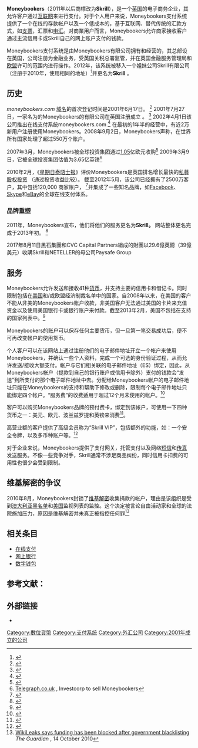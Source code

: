 {{NoteTA|G1=IT}}
{{Infobox company
 |name   = Moneybookers Limited
 |logo   = [[Image:Skrill-Moneybookers.png|250px]]
 |type   = Online Payment and Money Transfer Service
 |foundation     = {{start date|2001|7|27}}
 |location       =  [[London|London]], [[England|England]] / [[UK|UK]]
 |parent         = [[Investcorp|Investcorp Technology Partners]]
 |homepage       = [http://www.skrill.com/ www.skrill.com]
}}

'''Moneybookers'''（2011年以后商標改为'''Skrill'''），是一个[[英国|英国]]的电子商务企业，其允许客户通过[[互联网|互联网]]来进行支付。对于个人用户来说，Moneybookers支付系统提供了一个在线的存款帐户以及一个低成本的，基于互联网、替代传统的汇款方式，如[[支票|支票]]，汇票和[[电汇|电汇]]。对商業用户而言，Moneybookers允许商家接收客户通过主流信用卡或Skrill自己的网上账户支付的钱款。

Moneybookers支付系统是由Moneybookers有限公司拥有和经营的，其总部设在英国，公司注册为金融业务，受英国关税总署监管，并在英国金融服务管理局和[[欧洲联盟|欧盟]]许可的范围内进行操作。2012年，该系统被移入一个姐妹公司Skrill有限公司（注册于2010年，使用相同的地址）<ref>{{Cite web |url=http://www.companieshouse.gov.uk/ |title=Companies House: UK company register |accessdate=2020-09-26 |archive-date=2009-03-06 |archive-url=https://web.archive.org/web/20090306120557/http://www.companieshouse.gov.uk/companiesAct/implementations/TableAPrivate.pdf |dead-url=yes }}</ref>并更名为'''Skrill'''  。

==历史==
''moneybookers.com''  [[域名|域名]]的首次登记时间是2001年6月17日。 <ref name="whois database">{{cite web|url=http://reports.internic.net/cgi/whois?whois_nic=moneybookers.com&type=domain|title=whois record|date=2009-10-12|accessdate=2009-10-12|archive-date=2011-04-03|archive-url=https://web.archive.org/web/20110403142206/http://reports.internic.net/cgi/whois?whois_nic=moneybookers.com&type=domain|dead-url=no}}</ref> 2001年7月27日，一家名为的Moneybookers的有限公司在英国注册成立 。 <ref name="ch_moneybookers">{{cite web|url=http://wck2.companieshouse.gov.uk/760daf2b03f4a7c6756b67b76c22210d/compdetails|title=Companies House registration data: Moneybookers Limited|accessdate=2012-12-02|archive-date=2014-03-31|archive-url=https://web.archive.org/web/20140331191210/http://wck2.companieshouse.gov.uk/760daf2b03f4a7c6756b67b76c22210d/compdetails|dead-url=no}}</ref> 2002年4月1日该公司推出在线支付系统moneybookers.com <ref name="press release">{{cite web|url=http://www.moneybookers.com/app/presscentre.pl?action=show&news_id=1|title=Moneybookers.com|date=2002-01-04|accessdate=2009-03-19|archive-date=2008-11-15|archive-url=https://web.archive.org/web/20081115235311/https://www.moneybookers.com/app/presscentre.pl?action=show&news_id=1|dead-url=no}}</ref> 在最初的1年半的经营中，有近2万新用户注册使用Moneybookers。2008年9月2日，Moneybookers声称，在世界所有国家处理了超过550万个账户。

2007年3月，Moneybookers被全球投资集团通过[[欧元|1.05]]亿欧元收购<ref>{{cite web|url=http://www.prnewswire.co.uk/cgi/news/release?id=194056|title=Investcorp Technology Partners Undertakes Buyout of Moneybookers Limited for EUR105 Million|accessdate=2008-06-17|archive-date=2013-07-09|archive-url=https://www.webcitation.org/6HyGHJiyv?url=http://www.prnewswire.co.uk/news-releases/investcorp-technology-partners-undertakes-buyout-of-moneybookers-limited-for-eur105-million-153549825.html|dead-url=no}}</ref> 2009年3月9日，它被全球投资集团估值为3.65亿英镑<ref>[http://www.telegraph.co.uk/finance/newsbysector/banksandfinance/4963091/Investcorp-to-sell-Moneybookers.html Telegraph.co.uk] {{Wayback|url=http://www.telegraph.co.uk/finance/newsbysector/banksandfinance/4963091/Investcorp-to-sell-Moneybookers.html |date=20140228031226 }}, Investcorp to sell Moneybookers</ref>

2010年2月，《[[星期日泰晤士报|星期日泰晤士报]]》评价Moneybookers是英国排名增长最快的[[私人股权投资|私募股权投资]] （通过投资收益比较）。 截至2012年5月，该公司已经拥有了2500万客户，其中包括120,000 商家账户， <ref name="Moneybookers-company-profile">{{cite web |url=http://corporate.skrill.com/about-us/key-facts/ |title=Skrill.com – Key facts |accessdate=14 May 2012 |deadurl=yes |archiveurl=https://web.archive.org/web/20120606051824/http://corporate.skrill.com/about-us/key-facts/ |archivedate=2012年6月6日 }}</ref>并集成了一些知名品牌，如[[Facebook|Facebook]]、[[Skype|Skype]]和[[eBay|eBay]]的全球在线支付体系。

===品牌重塑===
2011年，Moneybookers宣布，他们将他们的服务更名为'''Skrill。''' 网站整体更名完成于2013年初。 <ref>{{cite web|url=http://www.skrill.com|title=Moneybookers/Skrill home page|accessdate=May 18, 2013|archive-date=2010-10-06|archive-url=https://web.archive.org/web/20101006002917/http://www.skrill.com/|dead-url=no}}</ref>

2017年8月11日黑石集團和CVC Capital Partners組成的財團以29.6億英鎊（39億美元）收購Skrill和NETELLER的母公司Paysafe Group

==服务==
Moneybookers允许发送和接收41种[[通貨|货币]]，并支持主要的信用卡和借记卡。同时限制包括在[[美國|美国]]和/或欧盟经济制裁名单中的国家。自2008年以来，在美国的客户不能从非美的Moneybookers账户收款，非美国客户无法通过美国的卡片来充值资金以及使用美国银行卡或银行账户来付款。截至2013年2月，美国不包括在支持的国家列表中。<ref>{{cite web|url=http://www.moneybookers.com/send-money/country-list|title=Moneybookers: list of supported countries|accessdate=2013-02-17|archive-date=2013-02-06|archive-url=https://web.archive.org/web/20130206132510/http://www.moneybookers.com/send-money/country-list/|dead-url=no}}</ref>

Moneybookers的账户可以保存任何主要货币，但一旦第一笔交易成功后，便不可再改变帐户的使用货币。

个人客户可以在该网站上通过注册他们的电子邮件地址开立一个帐户来使用Moneybookers，并确认一些个人资料，完成一个可选的身份验证过程，从而允许发送/接收大额支付。帐户与它们相关联的电子邮件地址（ES）绑定，因此，从Moneybookers帐户（提款到自己的银行账户或信用卡除外）支付的钱款会“发送”到所支付的那个电子邮件地址中去。分配给Moneybookers帐户的电子邮件地址只能在Moneybookers的支持和帮助下修改或删除，限制每个电子邮件地址只能绑定四个帐户。“服务费”的收费适用于超过12个月未使用的帐户。<ref>{{cite web|url=http://www.moneybookers.com/app/help.pl?s=fees|title=Moneybookers: Fees|accessdate=2013-03-20|deadurl=yes|archiveurl=https://web.archive.org/web/20130425030446/https://www.moneybookers.com/app/help.pl?s=fees|archivedate=2013-04-25}}</ref>

客户可以购买Moneybookers品牌的预付费卡，绑定到该帐户，可使用一下四种货币之一：美元、欧元、波兰兹罗提和英镑来消费<ref>{{cite web|url=http://www.moneybookers.com/ads/mastercard|title=Moneybookers: MasterCard|accessdate=2013-04-25|archive-date=2013-05-01|archive-url=https://web.archive.org/web/20130501075019/http://www.moneybookers.com/ads/mastercard/|dead-url=no}}</ref>。

高营业额的客户提供了高级会员称为“Skrill VIP”，包括额外的功能，如：一个安全令牌，以及多币种账户等。<ref>{{cite web|url=http://www.moneybookers.com/vip/benefits|title=Moneybookers: Skrill VIP|accessdate=2013-04-25|deadurl=yes|archiveurl=https://web.archive.org/web/20101220023122/http://www.moneybookers.com/vip/benefits/|archivedate=2010-12-20}}</ref>

对于企业来说，Moneybookers提供了支付网关，托管支付以及网络[[簡訊|短信]]和[[傳真機|传真]]发送服务。不像一些竞争对手，Skrill通常不涉足商品纠纷，同时信用卡扣费的可用性也很少会受到限制。

==维基解密的争议==
2010年8月，Moneybookers封锁了[[维基解密|维基解密]]收集捐款的帐户，理由是该组织是受到[[澳大利亚|澳大利亚]][[黑名单|黑名单]]和[[美国|美国]]监视列表的监控。这个决定被言论自由活动家和全球的法院施加压力，原因是维基解密并未真正被指控任何罪<ref>[http://www.guardian.co.uk/media/2010/oct/14/wikileaks-says-funding-is-blocked WikiLeaks says funding has been blocked after government blacklisting] {{Webarchive|url=https://archive.is/20120906001401/http://www.guardian.co.uk/media/2010/oct/14/wikileaks-says-funding-is-blocked |date=2012-09-06 }} ''The Guardian'' , 14 October 2010</ref>

==相关条目==
*[[在線支付|在线支付]]
*[[網路銀行|网上银行]]
*[[電子現金|数字钱包]]

==参考文献：==
{{Reflist}}

==外部链接==
* {{official website|skrill.com}}

[[Category:數位貨幣|Category:數位貨幣]]
[[Category:支付系统|Category:支付系统]]
[[Category:外汇公司|Category:外汇公司]]
[[Category:2001年成立的公司|Category:2001年成立的公司]]
{{DEFAULTSORT:Skrill}}